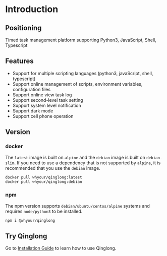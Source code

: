 # Introduction

## Positioning

Timed task management platform supporting Python3, JavaScript, Shell, Typescript

## Features

- Support for multiple scripting languages (python3, javaScript, shell, typescript)
- Support online management of scripts, environment variables, configuration files
- Support online view task log
- Support second-level task setting
- Support system level notification
- Support dark mode
- Support cell phone operation

## Version

### docker

The `latest` image is built on `alpine` and the `debian` image is built on `debian-slim`. If you need to use a dependency that is not supported by `alpine`, it is recommended that you use the `debian` image.

```bash
docker pull whyour/qinglong:latest
docker pull whyour/qinglong:debian
```

### npm

The npm version supports `debian/ubuntu/centos/alpine` systems and requires `node/python3` to be installed.

```bash
npm i @whyour/qinglong
```

## Try Qinglong

Go to [Installation Guide](/guide/getting-started/installation-guide) to learn how to use Qinglong.
